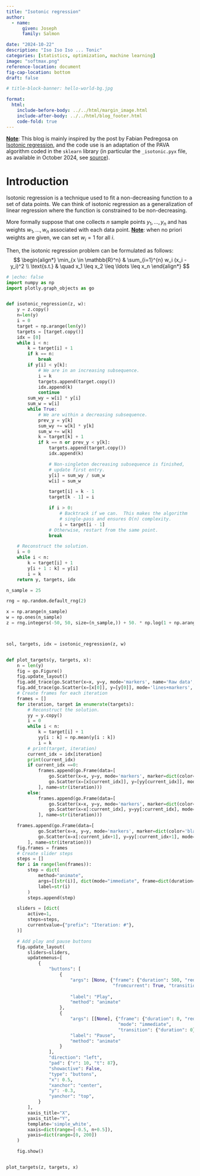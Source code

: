 ```yaml
---
title: "Isotonic regression"
author:
  - name:
      given: Joseph
      family: Salmon

date: "2024-10-22"
description: "Iso Iso Iso ... Tonic"
categories: [statistics, optimization, machine learning]
image: "softmax.png"
reference-location: document
fig-cap-location: bottom
draft: false

# title-block-banner: hello-world-bg.jpg

format:
  html:
    include-before-body: ../../html/margin_image.html
    include-after-body: ../../html/blog_footer.html
    code-fold: true
---
```


::: {.content-hidden}
$$
\DeclareMathOperator*{\argmin}{arg\,min} % thin space, limits underneath in displays
\DeclareMathOperator*{\argmax}{arg\,max} % thin space, limits underneath in displays
$$
:::

**[Note]{.underline}**: This blog is mainly inspired by the post by Fabian Pedregosa on [Isotonic regression](https://fabianp.net/blog/isotonic-regression/), and the code use is an adaptation of the PAVA algorithm coded in the `sklearn` library (in particular the `_isotonic.pyx` file, as available in October 2024, see [source](https://github.com/scikit-learn/scikit-learn/blob/04fbe04fedda0e86e67867854900a49fb53c4c01/sklearn/_isotonic.pyx)).

# Introduction

Isotonic regression is a technique used to fit a non-decreasing function to a set of data points.
We can think of isotonic regression as a generalization of linear regression where the function is constrained to be non-decreasing.

More formally suppose that one collects $n$ sample points $y_1,\dots, y_n$ and has weights $w_1, \dots, w_n$ associated with each data point.
**[Note]{.underline}**: when no priori weights are given, we can set $w_i = 1$ for all $i$.

Then, the isotonic regression problem can be formulated as follows:
$$
\begin{align*}
\min_{x \in \mathbb{R}^n} & \sum_{i=1}^{n} w_i (x_i - y_i)^2 \\
\text{s.t.} & \quad x_1 \leq x_2 \leq \ldots \leq x_n
\end{align*}
$$




```python
# |echo: false
import numpy as np
import plotly.graph_objects as go


def isotonic_regression(z, w):
    y = z.copy()
    n=len(y)
    i = 0
    target = np.arange(len(y))
    targets = [target.copy()]
    idx = [0]
    while i < n:
        k = target[i] + 1
        if k == n:
            break
        if y[i] < y[k]:
            # We are in an increasing subsequence.
            i = k
            targets.append(target.copy())
            idx.append(k)
            continue
        sum_wy = w[i] * y[i]
        sum_w = w[i]
        while True:
            # We are within a decreasing subsequence.
            prev_y = y[k]
            sum_wy += w[k] * y[k]
            sum_w += w[k]
            k = target[k] + 1
            if k == n or prev_y < y[k]:
                targets.append(target.copy())
                idx.append(k)

                # Non-singleton decreasing subsequence is finished,
                # update first entry.
                y[i] = sum_wy / sum_w
                w[i] = sum_w

                target[i] = k - 1
                target[k - 1] = i

                if i > 0:
                    # Backtrack if we can.  This makes the algorithm
                    # single-pass and ensures O(n) complexity.
                    i = target[i - 1]
                # Otherwise, restart from the same point.
                break

    # Reconstruct the solution.
    i = 0
    while i < n:
        k = target[i] + 1
        y[i + 1 : k] = y[i]
        i = k
    return y, targets, idx

n_sample = 25

rng = np.random.default_rng(2)

x = np.arange(n_sample)
w = np.ones(n_sample)
z = rng.integers(-50, 50, size=(n_sample,)) + 50. * np.log(1 + np.arange(n_sample))



sol, targets, idx = isotonic_regression(z, w)


def plot_targets(y, targets, x):
    n = len(y)
    fig = go.Figure()
    fig.update_layout()
    fig.add_trace(go.Scatter(x=x, y=y, mode='markers', name='Raw data', marker=dict(color='black', opacity=1, size=10), legendrank=1, showlegend=True))
    fig.add_trace(go.Scatter(x=[x[0]], y=[y[0]], mode='lines+markers', name='PAVA iterations', marker=dict(color='red'), legendrank=2, showlegend=True))
    # Create frames for each iteration
    frames = []
    for iteration, target in enumerate(targets):
        # Reconstruct the solution.
        yy = y.copy()
        i = 0
        while i < n:
            k = target[i] + 1
            yy[i : k] = np.mean(y[i : k])
            i = k
        # print(target, iteration)
        current_idx = idx[iteration]
        print(current_idx)
        if current_idx ==0:
            frames.append(go.Frame(data=[
                go.Scatter(x=x, y=y, mode='markers', marker=dict(color='black', opacity=1), showlegend=True),  # Keep the black plot
                go.Scatter(x=[x[current_idx]], y=[yy[current_idx]], mode='lines+markers', marker=dict(color='red'), showlegend=True)
            ], name=str(iteration)))
        else:
            frames.append(go.Frame(data=[
                go.Scatter(x=x, y=y, mode='markers', marker=dict(color='black', opacity=1), showlegend=True),  # Keep the black plot
                go.Scatter(x=x[:current_idx], y=yy[:current_idx], mode='lines+markers', marker=dict(color='red'), showlegend=True)
            ], name=str(iteration)))

    frames.append(go.Frame(data=[
            go.Scatter(x=x, y=y, mode='markers', marker=dict(color='black', opacity=1), showlegend=True),  # Keep the black plot
            go.Scatter(x=x[:current_idx+1], y=yy[:current_idx+1], mode='lines+markers', marker=dict(color='red'), showlegend=True)
        ], name=str(iteration)))
    fig.frames = frames
    # Create slider steps
    steps = []
    for i in range(len(frames)):
        step = dict(
            method="animate",
            args=[[str(i)], dict(mode="immediate", frame=dict(duration=300, redraw=True), transition=dict(duration=0))],
            label=str(i)
        )
        steps.append(step)

    sliders = [dict(
        active=1,
        steps=steps,
        currentvalue={"prefix": "Iteration: #"},
    )]

    # Add play and pause buttons
    fig.update_layout(
        sliders=sliders,
        updatemenus=[
            {
                "buttons": [
                    {
                        "args": [None, {"frame": {"duration": 500, "redraw": False},
                                        "fromcurrent": True, "transition": {"duration": 50,
                                                                            "easing": "linear"}}],
                        "label": "Play",
                        "method": "animate"
                    },
                    {
                        "args": [[None], {"frame": {"duration": 0, "redraw": False},
                                          "mode": "immediate",
                                          "transition": {"duration": 0}}],
                        "label": "Pause",
                        "method": "animate"
                    }
                ],
                "direction": "left",
                "pad": {"r": 10, "t": 87},
                "showactive": False,
                "type": "buttons",
                "x": 0.5,
                "xanchor": "center",
                "y": -0.3,
                "yanchor": "top",
            }
        ],
        xaxis_title="X",
        yaxis_title="Y",
        template='simple_white',
        xaxis=dict(range=[-0.5, n+0.5]),
        yaxis=dict(range=[0, 200])
    )

    fig.show()


plot_targets(z, targets, x)

```

<!-- view isotonic gif 
![Isotonic](isotonic.gif) -->
